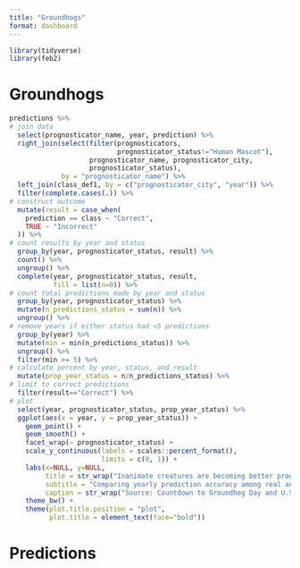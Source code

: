 ```yaml
---
title: "Groundhogs"
format: dashboard
---
```


```r
library(tidyverse)
library(feb2)
```

# Groundhogs

```r
predictions %>%
# join data
  select(prognosticator_name, year, prediction) %>%
  right_join(select(filter(prognosticators, 
                           prognosticator_status!="Human Mascot"),
                    prognosticator_name, prognosticator_city,
                    prognosticator_status),
             by = "prognosticator_name") %>%
  left_join(class_def1, by = c("prognosticator_city", "year")) %>%
  filter(complete.cases(.)) %>%
# construct outcome
  mutate(result = case_when(
    prediction == class ~ "Correct",
    TRUE ~ "Incorrect"
  )) %>%
# count results by year and status
  group_by(year, prognosticator_status, result) %>%
  count() %>%
  ungroup() %>%
  complete(year, prognosticator_status, result, 
           fill = list(n=0)) %>%
# count total predictions made by year and status
  group_by(year, prognosticator_status) %>%
  mutate(n_predictions_status = sum(n)) %>%
  ungroup() %>%
# remove years if either status had <5 predictions
  group_by(year) %>%
  mutate(min = min(n_predictions_status)) %>%
  ungroup() %>%
  filter(min >= 5) %>%
# calculate percent by year, status, and result
  mutate(prop_year_status = n/n_predictions_status) %>%
# limit to correct predictions
  filter(result=="Correct") %>%
# plot
  select(year, prognosticator_status, prop_year_status) %>%
  ggplot(aes(x = year, y = prop_year_status)) +
    geom_point() +
    geom_smooth() +
    facet_wrap(~ prognosticator_status) +
    scale_y_continuous(labels = scales::percent_format(),
                       limits = c(0, 1)) +
    labs(x=NULL, y=NULL,
         title = str_wrap("Inanimate creatures are becoming better prognosticators over time", 100),
         subtitle = "Comparing yearly prediction accuracy among real and fake prognosticators",
         caption = str_wrap("Source: Countdown to Groundhog Day and U.S. National Ocean and Atmospheric Administration. Limited to years with at least 5 predictions per group.", 100)) +
    theme_bw() + 
    theme(plot.title.position = "plot",
          plot.title = element_text(face="bold"))
```

# Predictions

